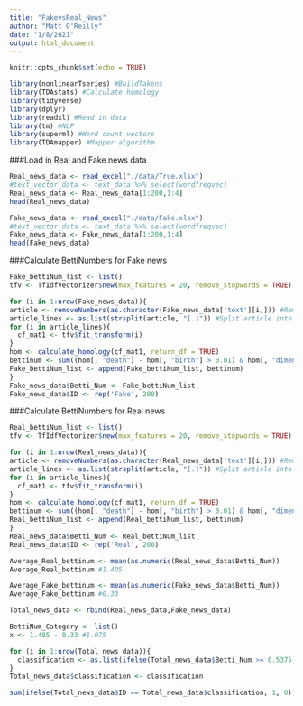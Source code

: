 ```yaml
---
title: "FakevsReal_News"
author: "Matt O'Reilly"
date: "1/8/2021"
output: html_document
---
```


```r
knitr::opts_chunk$set(echo = TRUE)
```

```r
library(nonlinearTseries) #BuildTakens
library(TDAstats) #Calculate homology
library(tidyverse) 
library(dplyr)
library(readxl) #Read in data
library(tm) #NLP
library(superml) #Word count vectors
library(TDAmapper) #Mapper algorithm
```


###Load in Real and Fake news data
```r
Real_news_data <- read_excel("./data/True.xlsx")
#text_vector_data <- text_data %>% select(wordfreqvec)
Real_news_data <- Real_news_data[1:200,1:4]
head(Real_news_data)

Fake_news_data <- read_excel("./data/Fake.xlsx")
#text_vector_data <- text_data %>% select(wordfreqvec)
Fake_news_data <- Fake_news_data[1:200,1:4]
head(Fake_news_data)
```

###Calculate BettiNumbers for Fake news
```r
Fake_bettiNum_list <- list()
tfv <- TfIdfVectorizer$new(max_features = 20, remove_stopwords = TRUE)

for (i in 1:nrow(Fake_news_data)){
article <- removeNumbers(as.character(Fake_news_data['text'][i,])) #Remove numbers from articles
article_lines <- as.list(strsplit(article, "[.]")) #Split article into sentences
for (i in article_lines){
  cf_mat1 <- tfv$fit_transform(i)
}
hom <- calculate_homology(cf_mat1, return_df = TRUE)
bettinum <- sum((hom[, "death"] - hom[, "birth"] > 0.01) & hom[, "dimension"] == 1) 
Fake_bettiNum_list <- append(Fake_bettiNum_list, bettinum)
}
Fake_news_data$Betti_Num <- Fake_bettiNum_list
Fake_news_data$ID <- rep('Fake', 200)
```


###Calculate BettiNumbers for Real news
```r
Real_bettiNum_list <- list()
tfv <- TfIdfVectorizer$new(max_features = 20, remove_stopwords = TRUE)

for (i in 1:nrow(Real_news_data)){
article <- removeNumbers(as.character(Real_news_data['text'][i,])) #Remove numbers from articles
article_lines <- as.list(strsplit(article, "[.]")) #Split article into sentences
for (i in article_lines){
  cf_mat1 <- tfv$fit_transform(i)
}
hom <- calculate_homology(cf_mat1, return_df = TRUE)
bettinum <- sum((hom[, "death"] - hom[, "birth"] > 0.01) & hom[, "dimension"] == 1) 
Real_bettiNum_list <- append(Real_bettiNum_list, bettinum)
}
Real_news_data$Betti_Num <- Real_bettiNum_list
Real_news_data$ID <- rep('Real', 200)
```


```r
Average_Real_bettinum <- mean(as.numeric(Real_news_data$Betti_Num))
Average_Real_bettinum #1.405

Average_Fake_bettinum <- mean(as.numeric(Fake_news_data$Betti_Num))
Average_Fake_bettinum #0.33

Total_news_data <- rbind(Real_news_data,Fake_news_data)
```

```r
BettiNum_Category <- list()
x <- 1.405 - 0.33 #1.075

for (i in 1:nrow(Total_news_data)){
  classification <- as.list(ifelse(Total_news_data$Betti_Num >= 0.5375, 'Real', 'Fake'))
}
Total_news_data$classification <- classification

sum(ifelse(Total_news_data$ID == Total_news_data$classification, 1, 0)) #Num of correctly classified news articles.
```


